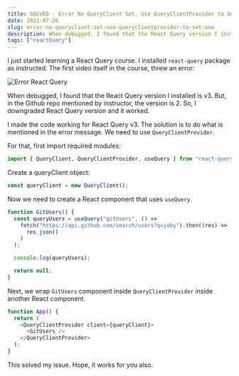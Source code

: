```yaml
---
title: SOLVED - Error No QueryClient Set, Use QueryClientProvider to Set One
date: 2021-07-26
slug: error-no-queryclient-set-use-queryclientprovider-to-set-one
description: When debugged, I found that the React Query version I installed is v3. But, in the Github repo mentioned by instructor, the version is 2. So, I downgraded React Query version and it worked.
tags: ["reactQuery"]
---
```



I just started learning a React Query course. I installed `react-query` package as instructed. The first video itself in the course, threw an error:

<Image src={imgQueryError} alt="Error React Query" />

When debugged, I found that the React Query version I installed is v3. But, in the Github repo mentioned by instructor, the version is 2. So, I downgraded React Query version and it worked.

I made the code working for React Query v3. The solution is to do what is mentioned in the error message. We need to use `QueryClientProvider`.

For that, first import required modules:

```javascript
import { QueryClient, QueryClientProvider, useQuery } from "react-query";
```

Create a queryClient object:

```javascript
const queryClient = new QueryClient();
```

Now we need to create a React component that uses `useQuery`.

```javascript
function GitUsers() {
  const queryUsers = useQuery("gitUsers", () =>
    fetch("https://api.github.com/search/users?q=joby").then((res) =>
      res.json()
    )
  );

  console.log(queryUsers);

  return null;
}
```

Next, we wrap `GitUsers` component inside `QueryClientProvider` inside another React component.

```javascript
function App() {
  return (
    <QueryClientProvider client={queryClient}>
      <GitUsers />
    </QueryClientProvider>
  );
}
```

This solved my issue. Hope, it works for you also.
